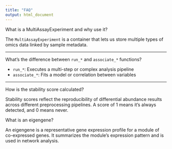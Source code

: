 ```yaml
---
title: "FAQ"
output: html_document
---
```


What is a MultiAssayExperiment and why use it?

The `MultiAssayExperiment` is a container that lets us store multiple types of omics data linked by sample metadata.

---

What's the difference between `run_*` and `associate_*` functions?

- `run_*`: Executes a multi-step or complex analysis pipeline
- `associate_*`: Fits a model or correlation between variables

---

How is the stability score calculated?

Stability scores reflect the reproducibility of differential abundance results across different preprocessing pipelines. A score of 1 means it's always detected, and 0 means never.

What is an eigengene?

An eigengene is a representative gene expression profile for a module of co-expressed genes. It summarizes the module's expression pattern and is used in network analysis.

